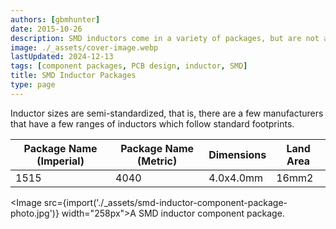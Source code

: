 ```yaml
---
authors: [gbmhunter]
date: 2015-10-26
description: SMD inductors come in a variety of packages, but are not as standardized as other SMD components.
image: ./_assets/cover-image.webp
lastUpdated: 2024-12-13
tags: [component packages, PCB design, inductor, SMD]
title: SMD Inductor Packages
type: page
---
```


Inductor sizes are semi-standardized, that is, there are a few manufacturers that have a few ranges of inductors which follow standard footprints.

<table>
  <thead>
    <tr>
      <th>Package Name (Imperial)</th>
      <th>Package Name (Metric)</th>
      <th>Dimensions</th>
      <th>Land Area</th>
    </tr>
  </thead>
<tbody>
<tr>
<td>1515</td>
<td>4040</td>
<td>4.0x4.0mm</td>
<td>16mm2</td>
</tr>
</tbody>
</table>

<Image src={import('./_assets/smd-inductor-component-package-photo.jpg')} width="258px">A SMD inductor component package.</Image>
